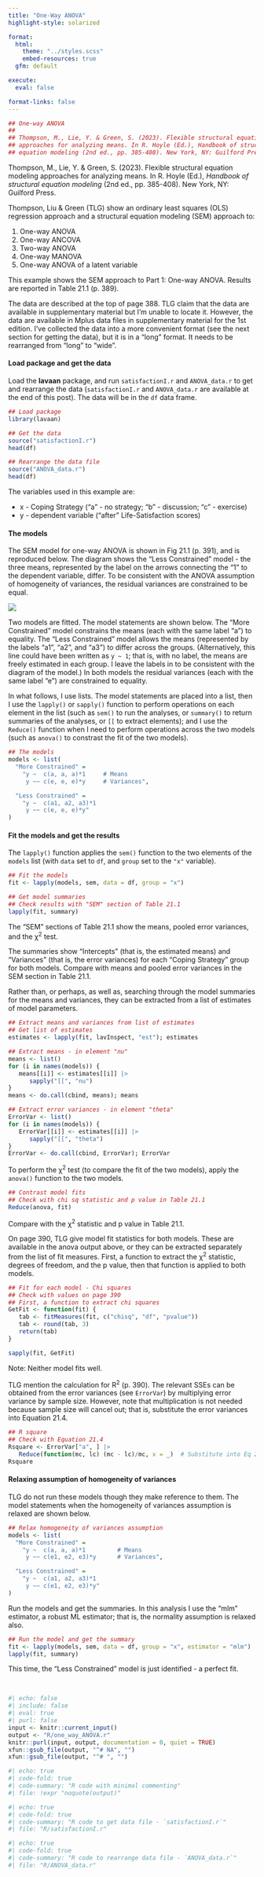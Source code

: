 ```yaml
---
title: "One-Way ANOVA"
highlight-style: solarized

format:
  html:
    theme: "../styles.scss"
    embed-resources: true
  gfm: default

execute:
  eval: false

format-links: false
---
```


```r
## One-way ANOVA
##
## Thompson, M., Lie, Y. & Green, S. (2023). Flexible structural equation modeling
## approaches for analyzing means. In R. Hoyle (Ed.), Handbook of structural
## equation modeling (2nd ed., pp. 385-408). New York, NY: Guilford Press.
```

Thompson, M., Lie, Y. & Green, S. (2023). Flexible structural equation modeling approaches for analyzing means. In R. Hoyle (Ed.), *Handbook of structural equation modeling* (2nd ed., pp. 385-408). New York, NY: Guilford Press.

Thompson, Liu & Green (TLG) show an ordinary least squares (OLS) regression approach and a structural equation modeling (SEM) approach to:

 1. One-way ANOVA
 2. One-way ANCOVA
 3. Two-way ANOVA
 4. One-way MANOVA
 5. One-way ANOVA of a latent variable

This example shows the SEM approach to Part 1: One-way ANOVA. Results are reported in Table 21.1 (p. 389).

The data are described at the top of page 388. TLG claim that the data are available in supplementary material but I'm unable to locate it. However, the data are available in Mplus data files in supplementary material for the 1st edition. I've collected the data into a more convenient format (see the next section for getting the data), but it is in a "long" format. It needs to be rearranged from "long" to "wide".


#### Load package and get the data

Load the **lavaan** package, and run `satisfactionI.r` and `ANOVA_data.r` to get and rearrange the data (`satisfactionI.r` and `ANOVA_data.r` are available at the end of this post). The data will be in the `df` data frame.

```r
## Load package
library(lavaan)

## Get the data
source("satisfactionI.r")
head(df)

## Rearrange the data file
source("ANOVA_data.r")
head(df)
```

The variables used in this example are:

 - x - Coping Strategy ("a" - no strategy; "b" - discussion; "c" - exercise)
 - y - dependent variable ("after" Life-Satisfaction scores)


#### The models

The SEM model for one-way ANOVA is shown in Fig 21.1 (p. 391), and is reproduced below. The diagram shows the "Less Constrained" model - the three means, represented by the label on the arrows connecting the "1" to the dependent variable, differ. To be consistent with the ANOVA assumption of homogeneity of variances, the residual variances are constrained to be equal.

![](images/one_way_ANOVA.svg){fig-align="center"}

Two models are fitted. The model statements are shown below. The "More Constrained" model constrains the means (each with the same label "a") to equality. The "Less Constrained" model allows the means (represented by the labels "a1", "a2", and "a3") to differ across the groups. (Alternatively, this line could have been written as `y ~ 1`; that is, with no label, the means are freely estimated in each group. I leave the labels in to be consistent with the diagram of the model.) In both models the residual variances (each with the same label "e") are constrained to equality.

In what follows, I use lists. The model statements are placed into a list, then I use the `lapply()` or `sapply()` function to perform operations on each element in the list (such as `sem()` to run the analyses, or `summary()` to return summaries of the analyses, or `[[` to extract elements); and I use the `Reduce()` function when I need to perform operations across the two models (such as `anova()` to constrast the fit of the two models).

```r
## The models
models <- list(
  "More Constrained" =
    "y ~  c(a, a, a)*1     # Means
     y ~~ c(e, e, e)*y     # Variances",

  "Less Constrained" =
    "y ~  c(a1, a2, a3)*1
     y ~~ c(e, e, e)*y"
)
```


#### Fit the models and get the results

The `lapply()` function applies the `sem()` function to the two elements of the `models` list (with `data` set to `df`, and `group` set to the `"x"` variable).

```r
## Fit the models
fit <- lapply(models, sem, data = df, group = "x")

## Get model summaries
## Check results with "SEM" section of Table 21.1
lapply(fit, summary)
```

The "SEM" sections of Table 21.1 show the means, pooled error variances, and the $\upchi$^2^ test.

The summaries show "Intercepts" (that is, the estimated means) and "Variances" (that is, the error variances) for each "Coping Strategy" group for both models. Compare with means and pooled error variances in the SEM section in Table 21.1.

Rather than, or perhaps, as well as, searching through the model summaries for the means and variances, they can be extracted from a list of estimates of model parameters.

```r
## Extract means and variances from list of estimates
## Get list of estimates
estimates <- lapply(fit, lavInspect, "est"); estimates

## Extract means - in element "nu"
means <- list()
for (i in names(models)) {
   means[[i]] <- estimates[[i]] |>
      sapply("[[", "nu")
}
means <- do.call(cbind, means); means

## Extract error variances - in element "theta"
ErrorVar <- list()
for (i in names(models)) {
   ErrorVar[[i]] <- estimates[[i]] |>
      sapply("[[", "theta")
}
ErrorVar <- do.call(cbind, ErrorVar); ErrorVar
```

To perform the $\upchi$^2^ test (to compare the fit of the two models), apply the `anova()` function to the two models.

```r
## Contrast model fits
## Check with chi sq statistic and p value in Table 21.1
Reduce(anova, fit)
```

Compare with the $\upchi$^2^ statistic and p value in Table 21.1.

On page 390, TLG give model fit statistics for both models. These are available in the anova output above, or they can be extracted separately from the list of fit measures. First, a function to extract the $\upchi$^2^ statistic, degrees of freedom, and the p value, then that function is applied to both models.

```r
## Fit for each model - Chi squares
## Check with values on page 390
## First, a function to extract chi squares
GetFit <- function(fit) {
   tab <- fitMeasures(fit, c("chisq", "df", "pvalue"))
   tab <- round(tab, 3)
   return(tab)
}

sapply(fit, GetFit)
```

Note: Neither model fits well.

TLG mention the calculation for R^2^ (p. 390). The relevant SSEs can be obtained from the error variances (see `ErrorVar`) by multiplying error variance by sample size. However, note that multiplication is not needed because sample size will cancel out; that is, substitute the error variances into Equation 21.4.

```r
## R square
## Check with Equation 21.4
Rsquare <- ErrorVar["a", ] |>
   Reduce(function(mc, lc) (mc - lc)/mc, x = _)  # Substitute into Eq 21.4
Rsquare
```


#### Relaxing assumption of homogeneity of variances

TLG do not run these models though they make reference to them. The model statements when the homogeneity of variances assumption is relaxed are shown below.

```r
## Relax homogeneity of variances assumption
models <- list(
  "More Constrained" =
    "y ~  c(a, a, a)*1         # Means
     y ~~ c(e1, e2, e3)*y      # Variances",

  "Less Constrained" =
    "y ~  c(a1, a2, a3)*1
     y ~~ c(e1, e2, e3)*y"
)
```

Run the models and get the summaries. In this analysis I use the "mlm" estimator, a robust ML estimator; that is, the normality assumption is relaxed also.

```r
## Run the model and get the summary
fit <- lapply(models, sem, data = df, group = "x", estimator = "mlm")
lapply(fit, summary)
```

This time, the "Less Constrained" model is just identified - a perfect fit.

<br />

```r
#| echo: false
#| include: false
#| eval: true
#| purl: false
input <- knitr::current_input()
output <- "R/one_way_ANOVA.r"
knitr::purl(input, output, documentation = 0, quiet = TRUE)
xfun::gsub_file(output, "^# NA", "")
xfun::gsub_file(output, "^# ", "")
```

```r
#| echo: true
#| code-fold: true
#| code-summary: "R code with minimal commenting"
#| file: !expr "noquote(output)"
```

```r
#| echo: true
#| code-fold: true
#| code-summary: "R code to get data file - `satisfactionI.r`"
#| file: "R/satisfactionI.r"
```  

```r
#| echo: true
#| code-fold: true
#| code-summary: "R code to rearrange data file - `ANOVA_data.r`"
#| file: "R/ANOVA_data.r"
```
